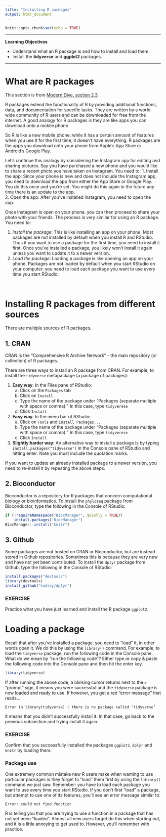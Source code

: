 ```yaml
---
title: "Installing R packages"
output: html_document
---
```


```r
knitr::opts_chunk$set(echo = TRUE)
```

---

<div class="boxobj">
<strong>Learning Objectives</strong>

*  Understand what an R package is and how to install and load them.
*  Install the <b>tidyverse</b> and <b>ggplot2</b> packages.
</div>

---

# What are R packages
This section is from [Modern Dive, section 2.3](https://moderndive.com/2-getting-started.html#).

R packages extend the functionality of R by providing additional functions, data, and documentation for specific tasks. They are written by a world-wide community of R users and can be downloaded for free from the internet. A good analogy for R packages is they are like apps you can download onto a mobile phone.

So R is like a new mobile phone: while it has a certain amount of features when you use it for the first time, it doesn’t have everything. R packages are the apps you download onto your phone from Apple’s App Store or Android’s Google Play.

Let’s continue this analogy by considering the Instagram app for editing and sharing pictures. Say you have purchased a new phone and you would like to share a recent photo you have taken on Instagram. You need to:
1. Install the app: Since your phone is new and does not include the Instagram app, you need to download the app from either the App Store or Google Play. You do this once and you’re set. You might do this again in the future any time there is an update to the app.   
2. Open the app: After you’ve installed Instagram, you need to open the app.   

Once Instagram is open on your phone, you can then proceed to share your photo with your friends. The process is very similar for using an R package. You need to:

1. *Install the package*: This is like installing an app on your phone. Most packages are not installed by default when you install R and RStudio. Thus if you want to use a package for the first time, you need to install it first. Once you’ve installed a package, you likely won’t install it again unless you want to update it to a newer version.   
2. *Load the package*: Loading a package is like opening an app on your phone. Packages are not loaded by default when you start RStudio on your computer; you need to load each package you want to use every time you start RStudio.

<br>

# Installing R packages from different sources
There are multiple sources of R packages.

## 1. CRAN

CRAN is the "Comprehensive R Archive Network" - the main repository (or collection) of R packages.

<div class = "boxGrey">
There are three ways to install an R package from CRAN. For example, to install the `tidyverse` metapackage (a package of packages):

1. **Easy way**: In the Files pane of RStudio:
    a. Click on the `Packages` tab
    b. Click on `Install`
    c. Type the name of the package under “Packages (separate multiple with space or comma):” In this case, type `tidyverese`
    d. Click `Install`
    
2. **Easy way**: In the menu bar of RStudio:
    a. Click on `Tools` and `Install Packages...`
    b. Type the name of the package under “Packages (separate multiple with space or comma):” In this case, type `tidyverese`
    c. Click `Install` 
    
3. **Slightly harder way**: An alternative way to install a package is by typing `install.packages("tidyverse")` in the Console pane of RStudio and hitting enter. Note you must include the quotation marks.    

</div>

If you want to update an already installed package to a newer version, you need to re-install it by repeating the above steps.

## 2. Bioconductor

Bioconductor is a repository for R packages that concern computational biology or bioinformatics. To install the `phyloseq` package from Bioconductor, type the following in the Console of RStudio:

```r
if (!requireNamespace("BiocManager", quietly = TRUE))
    install.packages("BiocManager")
BiocManager::install("knitr")
```

## 3. Github

Some packages are not hosted on CRAN or Bioconductor, but are instead stored in Github repositories. Sometimes this is because they are very new and have not yet been contributed. To install the `dplyr` package from Github, type the following in the Console of RStudio:

```r
install.packages("devtools")
library(devtools)
install_github("hadley/dplyr")
```

<div class="box">
### EXERCISE

Practice what you have just learned and install the R package `ggplot2`.

</div>


# Loading a package
Recall that after you’ve installed a package, you need to “load” it, in other words open it. We do this by using the `library()` command. For example, to load the `tidyverse` package, run the following code in the Console pane. What do we mean by “run the following code”? Either type or copy & paste the following code into the Console pane and then hit the enter key.

```r
library(tidyverse)
```

If after running the above code, a blinking cursor returns next to the `>` “prompt” sign, it means you were successful and the `tidyverse` package is now loaded and ready to use. If however, you get a red “error message” that reads…

```
Error in library(tidyverse) : there is no package called ‘tidyverse’
```
it means that you didn’t successfully install it. In that case, go back to the previous subsection and trying install it again.

<div class="box">
### EXERCISE

Confirm that you successfully installed the packages `ggplot2`, `dplyr` and `knitr` by loading them.

</div>

### Package use
One extremely common mistake new R users make when wanting to use particular packages is they forget to “load” them first by using the `library()` command we just saw. Remember: you have to load each package you want to use every time you start RStudio. If you don’t first “load” a package, but attempt to use one of its features, you’ll see an error message similar to:

```
Error: could not find function
```

R is telling you that you are trying to use a function in a package that has not yet been “loaded”. Almost all new users forget do this when starting out, and it is a little annoying to get used to. However, you’ll remember with practice.